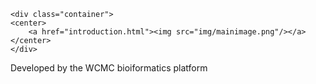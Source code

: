 
<!--html_preserve-->

<style type = "text/css">
.main-container {
  max-width: none;
	padding: 0px;
}
</style>

<div class="jumbotron">
	<div class="container">
	<center>
		<a href="introduction.html"><img src="img/mainimage.png"/></a>
	</center>
	</div>
</div>

<!--/html_preserve-->


<p class="small"> Developed by the WCMC bioiformatics platform </p>
